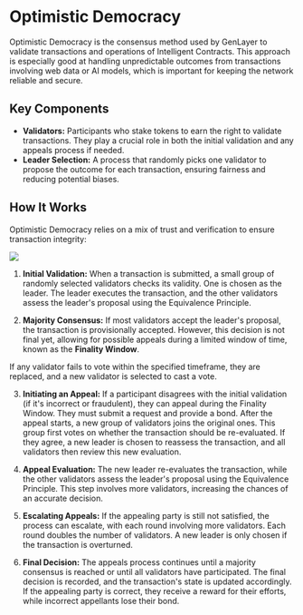
# Optimistic Democracy

Optimistic Democracy is the consensus method used by GenLayer to validate transactions and operations of Intelligent Contracts. This approach is especially good at handling unpredictable outcomes from transactions involving web data or AI models, which is important for keeping the network reliable and secure.

## Key Components

- **Validators:** Participants who stake tokens to earn the right to validate transactions. They play a crucial role in both the initial validation and any appeals process if needed.
- **Leader Selection:** A process that randomly picks one validator to propose the outcome for each transaction, ensuring fairness and reducing potential biases.

## How It Works

Optimistic Democracy relies on a mix of trust and verification to ensure transaction integrity:

![](/optimistic-democracy-concept.png)

1. **Initial Validation:** When a transaction is submitted, a small group of randomly selected validators checks its validity. One is chosen as the leader. The leader executes the transaction, and the other validators assess the leader's proposal using the Equivalence Principle.

2. **Majority Consensus:** If most validators accept the leader's proposal, the transaction is provisionally accepted. However, this decision is not final yet, allowing for possible appeals during a limited window of time, known as the **Finality Window**.

<Callout>
  If any validator fails to vote within the specified timeframe, they are replaced, and a new validator is selected to cast a vote.
</Callout>

3. **Initiating an Appeal:** If a participant disagrees with the initial validation (if it's incorrect or fraudulent), they can appeal during the Finality Window. They must submit a request and provide a bond. After the appeal starts, a new group of validators joins the original ones. This group first votes on whether the transaction should be re-evaluated. If they agree, a new leader is chosen to reassess the transaction, and all validators then review this new evaluation.

4. **Appeal Evaluation:** The new leader re-evaluates the transaction, while the other validators assess the leader's proposal using the Equivalence Principle. This step involves more validators, increasing the chances of an accurate decision.

5. **Escalating Appeals:** If the appealing party is still not satisfied, the process can escalate, with each round involving more validators. Each round doubles the number of validators. A new leader is only chosen if the transaction is overturned.

6. **Final Decision:** The appeals process continues until a majority consensus is reached or until all validators have participated. The final decision is recorded, and the transaction's state is updated accordingly. If the appealing party is correct, they receive a reward for their efforts, while incorrect appellants lose their bond.


